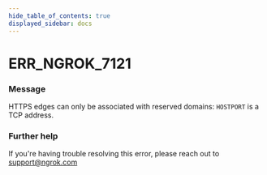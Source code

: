 ```yaml
---
hide_table_of_contents: true
displayed_sidebar: docs
---
```



# ERR_NGROK_7121

### Message
HTTPS edges can only be associated with reserved domains: `HOSTPORT` is a TCP address.

<ErrorDetails error='err_ngrok_7121' />


### Further help
If you're having trouble resolving this error, please reach out to [support@ngrok.com](mailto:support@ngrok.com?subject=Help%20with%20ERR_NGROK_7121)

